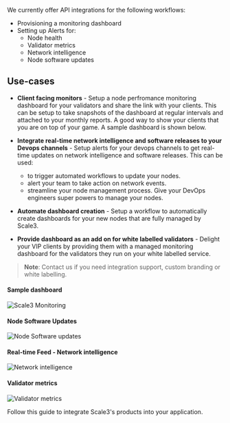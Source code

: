 We currently offer API integrations for the following workflows:
- Provisioning a monitoring dashboard
- Setting up Alerts for:
  - Node health
  - Validator metrics
  - Network intelligence
  - Node software updates

## Use-cases

- **Client facing monitors** - Setup a node perfromance monitoring dashboard for your validators and share the link with your clients. This can be setup to take snapshots of the dashboard at regular intervals and attached to your monthly reports. A good way to show your clients that you are on top of your game. A sample dashboard is shown below.

- **Integrate real-time network intelligence and software releases to your Devops channels** - Setup alerts for your devops channels to get real-time updates on network intelligence and software releases. This can be used:
  - to trigger automated workflows to update your nodes.
  - alert your team to take action on network events.
  - streamline your node management process.
Give your DevOps engineers super powers to manage your nodes.

- **Automate dashboard creation** - Setup a workflow to automatically create dashboards for your new nodes that are fully managed by Scale3.
- **Provide dashboard as an add on for white labelled validators** - Delight your VIP clients by providing them with a managed monitoring dashboard for the validators they run on your white labelled service.

> **Note**: Contact us if you need integration support, custom branding or white labelling.

#### Sample dashboard
![Scale3 Monitoring](/images/sui-grafana.png) 
#### Node Software Updates
![Node Software updates](/images/node-updates.png)
#### Real-time Feed - Network intelligence
![Network intelligence](/images/network-intelligence.png)
#### Validator metrics
![Validator metrics](/images/sui-alerts.png)

Follow this guide to integrate Scale3's products into your application.

